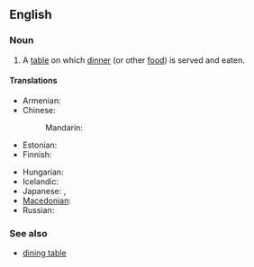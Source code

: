 ==English==

===Noun===
{{en-noun|sg=[[dinner]] [[table]]}}

# A [[table]] on which [[dinner]] (or other [[food]]) is served and eaten.

====Translations====
{{trans-top|a table on which dinner is served and eaten}}
* Armenian: {{t-|hy|ճաշասեղան|tr=č̣ašaseġan}}
* Chinese:
*: Mandarin: {{t-|cmn|餐桌|tr=cānzhuō|sc=Hani}}
* Estonian: {{t-|et|söögilaud}}
* Finnish: {{t-|fi|ruokapöytä}}
{{trans-mid}}
* Hungarian: {{t-|hu|étkezőasztal}}
* Icelandic: {{t-|is|matarborð|n}}
* Japanese: {{t|ja|食卓|tr=しょくたく, shokutaku|sc=Jpan}}, {{t|ja|ディナーテーブル|tr=dinātēburu|sc=Jpan}}
* [[Macedonian]]: {{t|mk|трпезариска маса|f|tr=trpezáriska mása}}
* Russian: {{t|ru|обеденный стол|m|tr=obédennyj stol|sc=Cyrl}}
{{trans-bottom}}

===See also===
* [[dining table]]